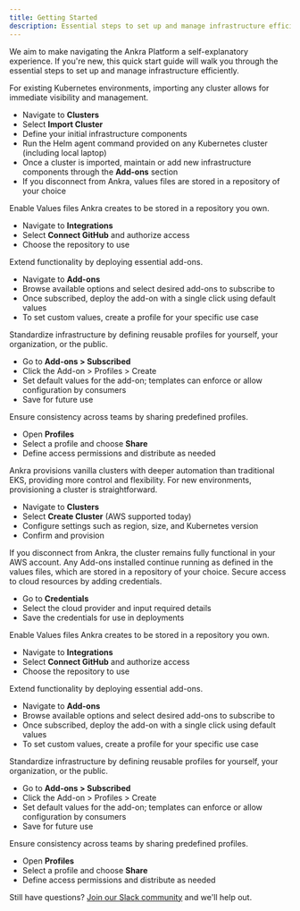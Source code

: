 ```yaml
---
title: Getting Started
description: Essential steps to set up and manage infrastructure efficiently with Ankra
---
```


We aim to make navigating the Ankra Platform a self-explanatory experience. If you're new, this quick start guide will walk you through the essential steps to set up and manage infrastructure efficiently.

<Tabs>
  <Tab title="Import Existing Cluster">
    <Steps>
      <Step title="Import Cluster">
        For existing Kubernetes environments, importing any cluster allows for immediate visibility and management.
        <ul>
          <li>Navigate to <b>Clusters</b></li>
          <li>Select <b>Import Cluster</b></li>
          <li>Define your initial infrastructure components</li>
          <li>Run the Helm agent command provided on any Kubernetes cluster (including local laptop)</li>
          <li>Once a cluster is imported, maintain or add new infrastructure components through the <b>Add-ons</b> section</li>
          <li>If you disconnect from Ankra, values files are stored in a repository of your choice</li>
        </ul>
      </Step>
      <Step title="Connect to GitHub">
        Enable Values files Ankra creates to be stored in a repository you own.
        <ul>
          <li>Navigate to <b>Integrations</b></li>
          <li>Select <b>Connect GitHub</b> and authorize access</li>
          <li>Choose the repository to use</li>
        </ul>
      </Step>
      <Step title="Deploy Add-ons">
        Extend functionality by deploying essential add-ons.
        <ul>
          <li>Navigate to <b>Add-ons</b></li>
          <li>Browse available options and select desired add-ons to subscribe to</li>
          <li>Once subscribed, deploy the add-on with a single click using default values</li>
          <li>To set custom values, create a profile for your specific use case</li>
        </ul>
      </Step>
      <Step title="Create Profiles">
        Standardize infrastructure by defining reusable profiles for yourself, your organization, or the public.
        <ul>
          <li>Go to <b>Add-ons &gt; Subscribed</b></li>
          <li>Click the Add-on &gt; Profiles &gt; Create</li>
          <li>Set default values for the add-on; templates can enforce or allow configuration by consumers</li>
          <li>Save for future use</li>
        </ul>
      </Step>
      <Step title="Share Infrastructure Profiles">
        Ensure consistency across teams by sharing predefined profiles.
        <ul>
          <li>Open <b>Profiles</b></li>
          <li>Select a profile and choose <b>Share</b></li>
          <li>Define access permissions and distribute as needed</li>
        </ul>
      </Step>
    </Steps>
  </Tab>
  <Tab title="Create New Cluster">
    <Note>
      Ankra provisions vanilla clusters with deeper automation than traditional EKS, providing more control and flexibility.
    </Note>
    <Steps>
      <Step title="Create Cluster">
        For new environments, provisioning a cluster is straightforward.
        <ul>
          <li>Navigate to <b>Clusters</b></li>
          <li>Select <b>Create Cluster</b> (AWS supported today)</li>
          <li>Configure settings such as region, size, and Kubernetes version</li>
          <li>Confirm and provision</li>
        </ul>
        <Note>
          If you disconnect from Ankra, the cluster remains fully functional in your AWS account.
          Any Add-ons installed continue running as defined in the values files, which are stored in a repository of your choice.
        </Note>
      </Step>
      <Step title="Create Credentials">
        Secure access to cloud resources by adding credentials.
        <ul>
          <li>Go to <b>Credentials</b></li>
          <li>Select the cloud provider and input required details</li>
          <li>Save the credentials for use in deployments</li>
        </ul>
      </Step>
      <Step title="Connect to GitHub">
        Enable Values files Ankra creates to be stored in a repository you own.
        <ul>
          <li>Navigate to <b>Integrations</b></li>
          <li>Select <b>Connect GitHub</b> and authorize access</li>
          <li>Choose the repository to use</li>
        </ul>
      </Step>
      <Step title="Deploy Add-ons">
        Extend functionality by deploying essential add-ons.
        <ul>
          <li>Navigate to <b>Add-ons</b></li>
          <li>Browse available options and select desired add-ons to subscribe to</li>
          <li>Once subscribed, deploy the add-on with a single click using default values</li>
          <li>To set custom values, create a profile for your specific use case</li>
        </ul>
      </Step>
      <Step title="Create Profiles">
        Standardize infrastructure by defining reusable profiles for yourself, your organization, or the public.
        <ul>
          <li>Go to <b>Add-ons &gt; Subscribed</b></li>
          <li>Click the Add-on &gt; Profiles &gt; Create</li>
          <li>Set default values for the add-on; templates can enforce or allow configuration by consumers</li>
          <li>Save for future use</li>
        </ul>
      </Step>
      <Step title="Share Infrastructure Profiles">
        Ensure consistency across teams by sharing predefined profiles.
        <ul>
          <li>Open <b>Profiles</b></li>
          <li>Select a profile and choose <b>Share</b></li>
          <li>Define access permissions and distribute as needed</li>
        </ul>
      </Step>
    </Steps>
  </Tab>
</Tabs>

Still have questions? [Join our Slack community](https://ankra.io/slack) and we'll help out.
